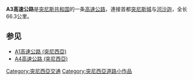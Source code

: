 {{Infobox road2
| highway_name      = <font color="#FFFFFF"><span style="background-color: #FF0000">A3</span></font>
| marker_image      = 
| alternate_name    = 突尼西亞A3高速公路
| map               = Autoroute Tunis-Beja.jpg
| length_km         = 136
| direction         = 
| terminus_a        = [[突尼斯|突尼斯]]
| terminus_b        = [[河沙迦|河沙迦]]
| cities            = [[貝賈|貝賈]]
| established       = 2005年7月
| system            = 
}}

'''A3高速公路'''是[[突尼斯共和国|突尼斯共和国]]的一条[[高速公路|高速公路]]，連接首都[[突尼斯城|突尼斯城]]与[[河沙迦|河沙迦]]，全长66.3公里。

== 参见 ==
* [[A1高速公路_(突尼西亞)|A1高速公路 (突尼西亞)]]
* [[A4高速公路_(突尼西亞)|A4高速公路 (突尼西亞)]]

{{Tunisia-road-stub}}

[[Category:突尼西亞交通|Category:突尼西亞交通]]
[[Category:突尼西亞道路小作品|Category:突尼西亞道路小作品]]